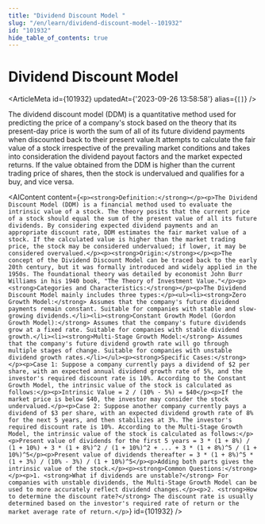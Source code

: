 ```yaml
---
title: "Dividend Discount Model "
slug: "/en/learn/dividend-discount-model--101932"
id: "101932"
hide_table_of_contents: true
---
```



# Dividend Discount Model 

<ArticleMeta id={101932} updatedAt={'2023-09-26 13:58:58'} alias={`[]`} />
<div className='border-solid border-b border-t-0 my-4 border-[var(--ifm-color-gray-300)]' />

The dividend discount model (DDM) is a quantitative method used for predicting the price of a company's stock based on the theory that its present-day price is worth the sum of all of its future dividend payments when discounted back to their present value.It attempts to calculate the fair value of a stock irrespective of the prevailing market conditions and takes into consideration the dividend payout factors and the market expected returns. If the value obtained from the DDM is higher than the current trading price of shares, then the stock is undervalued and qualifies for a buy, and vice versa.

<AIContent content={`<p><strong>Definition:</strong></p><p>The Dividend Discount Model (DDM) is a financial method used to evaluate the intrinsic value of a stock. The theory posits that the current price of a stock should equal the sum of the present value of all its future dividends. By considering expected dividend payments and an appropriate discount rate, DDM estimates the fair market value of a stock. If the calculated value is higher than the market trading price, the stock may be considered undervalued; if lower, it may be considered overvalued.</p><p><strong>Origin:</strong></p><p>The concept of the Dividend Discount Model can be traced back to the early 20th century, but it was formally introduced and widely applied in the 1950s. The foundational theory was detailed by economist John Burr Williams in his 1940 book, "The Theory of Investment Value."</p><p><strong>Categories and Characteristics:</strong></p><p>The Dividend Discount Model mainly includes three types:</p><ul><li><strong>Zero Growth Model:</strong> Assumes that the company's future dividend payments remain constant. Suitable for companies with stable and slow-growing dividends.</li><li><strong>Constant Growth Model (Gordon Growth Model):</strong> Assumes that the company's future dividends grow at a fixed rate. Suitable for companies with stable dividend growth.</li><li><strong>Multi-Stage Growth Model:</strong> Assumes that the company's future dividend growth rate will go through multiple stages of change. Suitable for companies with unstable dividend growth rates.</li></ul><p><strong>Specific Cases:</strong></p><p>Case 1: Suppose a company currently pays a dividend of $2 per share, with an expected annual dividend growth rate of 5%, and the investor's required discount rate is 10%. According to the Constant Growth Model, the intrinsic value of the stock is calculated as follows:</p><p>Intrinsic Value = 2 / (10% - 5%) = $40</p><p>If the market price is below $40, the investor may consider the stock undervalued.</p><p>Case 2: Suppose another company currently pays a dividend of $3 per share, with an expected dividend growth rate of 8% for the next 5 years, and then stabilizes at 3%. The investor's required discount rate is 10%. According to the Multi-Stage Growth Model, the intrinsic value of the stock is calculated as follows:</p><p>Present value of dividends for the first 5 years = 3 * (1 + 8%) / (1 + 10%) + 3 * (1 + 8%)^2 / (1 + 10%)^2 + ... + 3 * (1 + 8%)^5 / (1 + 10%)^5</p><p>Present value of dividends thereafter = 3 * (1 + 8%)^5 * (1 + 3%) / (10% - 3%) / (1 + 10%)^5</p><p>Adding both parts gives the intrinsic value of the stock.</p><p><strong>Common Questions:</strong></p><p>1. <strong>What if dividends are unstable?</strong> For companies with unstable dividends, the Multi-Stage Growth Model can be used to more accurately reflect dividend changes.</p><p>2. <strong>How to determine the discount rate?</strong> The discount rate is usually determined based on the investor's required rate of return or the market average rate of return.</p>`} id={101932} />
